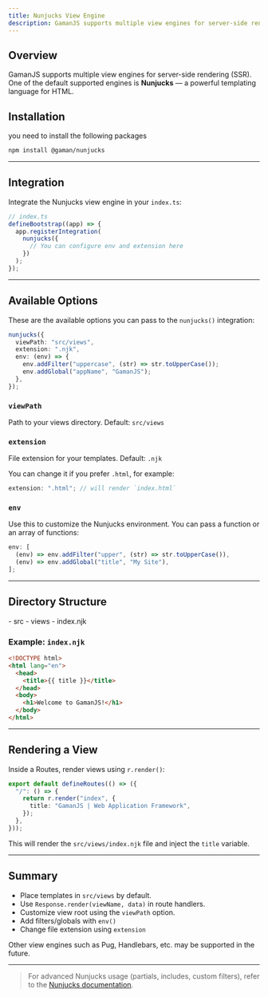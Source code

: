 ```yaml
---
title: Nunjucks View Engine
description: GamanJS supports multiple view engines for server-side rendering (SSR). One of the default supported engines is **Nunjucks** — a powerful templating language for HTML.
---
```


## Overview

GamanJS supports multiple view engines for server-side rendering (SSR). One of the default supported engines is **Nunjucks** — a powerful templating language for HTML.


## Installation

you need to install the following packages

```bash
npm install @gaman/nunjucks
```

---

## Integration

Integrate the Nunjucks view engine in your `index.ts`:

```ts
// index.ts
defineBootstrap((app) => {
  app.registerIntegration(
    nunjucks({
      // You can configure env and extension here
    })
  );
});
```

---

## Available Options

These are the available options you can pass to the `nunjucks()` integration:

```ts
nunjucks({
  viewPath: "src/views",
  extension: ".njk",
  env: (env) => {
    env.addFilter("uppercase", (str) => str.toUpperCase());
    env.addGlobal("appName", "GamanJS");
  },
});
```

### `viewPath`

Path to your views directory. Default: `src/views`

### `extension`

File extension for your templates. Default: `.njk`

You can change it if you prefer `.html`, for example:

```ts
extension: ".html"; // will render `index.html`
```

### `env`

Use this to customize the Nunjucks environment. You can pass a function or an array of functions:

```ts
env: [
  (env) => env.addFilter("upper", (str) => str.toUpperCase()),
  (env) => env.addGlobal("title", "My Site"),
];
```

---

## Directory Structure


<FileTree>
- src
  - views
    - index.njk
</FileTree>


### Example: `index.njk`

```html
<!DOCTYPE html>
<html lang="en">
  <head>
    <title>{{ title }}</title>
  </head>
  <body>
    <h1>Welcome to GamanJS!</h1>
  </body>
</html>
```

---

## Rendering a View

Inside a Routes, render views using `r.render()`:

```ts
export default defineRoutes(() => ({
  "/": () => {
    return r.render("index", {
      title: "GamanJS | Web Application Framework",
    });
  },
}));
```

This will render the `src/views/index.njk` file and inject the `title` variable.

---

## Summary

- Place templates in `src/views` by default.
- Use `Response.render(viewName, data)` in route handlers.
- Customize view root using the `viewPath` option.
- Add filters/globals with `env()`
- Change file extension using `extension`

Other view engines such as Pug, Handlebars, etc. may be supported in the future.

---

> For advanced Nunjucks usage (partials, includes, custom filters), refer to the [Nunjucks documentation](https://mozilla.github.io/nunjucks/).
